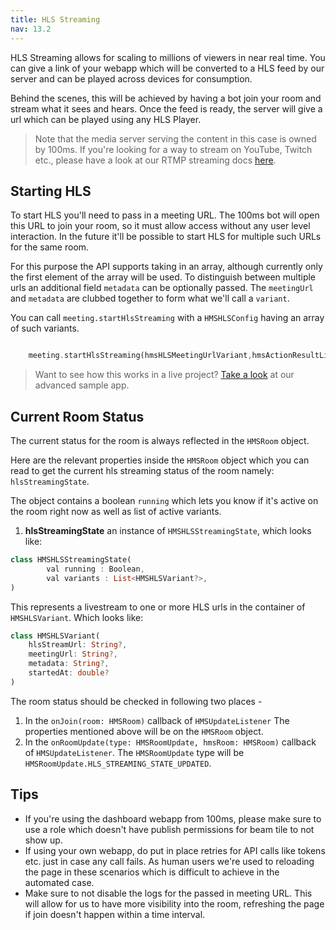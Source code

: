 ```yaml
---
title: HLS Streaming
nav: 13.2
---
```


HLS Streaming allows for scaling to millions of viewers in near real time. You can give a link of your
webapp which will be converted to a HLS feed by our server and can be played across devices for consumption.

Behind the scenes, this will be achieved by having a bot join your room and stream what it sees and hears. Once the feed is ready, the server will give a url which can be played using any HLS Player.

> Note that the media server serving the content in this case is owned by 100ms. If you're looking for a way to stream
on YouTube, Twitch etc., please have a look at our RTMP streaming docs [here](./recording).

## Starting HLS

To start HLS you'll need to pass in a meeting URL. The 100ms bot will open this URL to join your room, so
it must allow access without any user level interaction. In the future it'll be possible to start HLS for multiple such URLs for the same room.

For this purpose the API supports taking in an array, although currently only the first element of the array will be used. To distinguish between multiple urls an additional field `metadata` can be optionally passed. The `meetingUrl` and `metadata` are clubbed together to form what we'll call a `variant`.

You can call `meeting.startHlsStreaming` with a `HMSHLSConfig` having an array of such variants.




```dart

    meeting.startHlsStreaming(hmsHLSMeetingUrlVariant,hmsActionResultListener:null);

```


> Want to see how this works in a live project? [Take a look](https://github.com/100mslive/100ms-flutter/blob/37a36b9ce71da8aa007f4212001447f8b16de625/example/lib/hls_viewer/hls_viewer.dart#L18) at our advanced sample app.

## Current Room Status

The current status for the room is always reflected in the `HMSRoom` object.

Here are the relevant properties inside the `HMSRoom` object which you can read to get the current hls streaming status of the room namely: `hlsStreamingState`.

The object contains a boolean `running` which lets you know if it's active on the room right now as well as list of active variants.


1. **hlsStreamingState** an instance of `HMSHLSStreamingState`, which looks like:

```dart
class HMSHLSStreamingState(
        val running : Boolean,
        val variants : List<HMSHLSVariant?>,
)
```

This represents a livestream to one or more HLS urls in the container of `HMSHLSVariant`. Which looks like:
```dart
class HMSHLSVariant(
    hlsStreamUrl: String?,
    meetingUrl: String?,
    metadata: String?,
    startedAt: double?
)
```

The room status should be checked in following two places -

1. In the `onJoin(room: HMSRoom)` callback of `HMSUpdateListener`
    The properties mentioned above will be on the `HMSRoom` object.
2. In the `onRoomUpdate(type: HMSRoomUpdate, hmsRoom: HMSRoom)` callback of `HMSUpdateListener`.
    The `HMSRoomUpdate` type will be `HMSRoomUpdate.HLS_STREAMING_STATE_UPDATED`.

## Tips

* If you're using the dashboard webapp from 100ms, please make sure to use a role which doesn't have publish permissions for beam tile to not show up.
* If using your own webapp, do put in place retries for API calls like tokens etc. just in case any call fails. As human users we're used to reloading the page in these scenarios which is difficult to achieve in the automated case.
* Make sure to not disable the logs for the passed in meeting URL. This will allow for us to have more visibility into the room, refreshing the page if join doesn't happen within a time interval.
